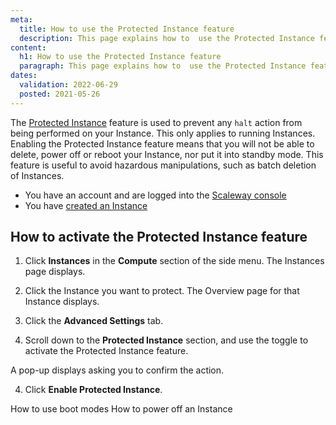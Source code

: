 ```yaml
---
meta:
  title: How to use the Protected Instance feature
  description: This page explains how to  use the Protected Instance feature
content:
  h1: How to use the Protected Instance feature
  paragraph: This page explains how to  use the Protected Instance feature
dates:
  validation: 2022-06-29
  posted: 2021-05-26 
---
```


The [Protected Instance](/compute/instances/concepts#protected-instance) feature is used to prevent any `halt` action from being performed on your Instance. This only applies to running Instances. Enabling the Protected Instance feature means that you will not be able to delete, power off or reboot your Instance, nor put it into standby mode. This feature is useful to avoid hazardous manipulations, such as batch deletion of Instances.

<Message type="requirement">

  - You have an account and are logged into the [Scaleway console](https://console.scaleway.com)
  - You have [created an Instance](/compute/instances/how-to/create-an-instance)

</Message>

## How to activate the Protected Instance feature

1. Click **Instances** in the **Compute** section of the side menu. The Instances page displays.

2. Click the Instance you want to protect. The Overview page for that Instance displays.

3. Click the **Advanced Settings** tab.

4. Scroll down to the **Protected Instance** section, and use the <Icon name="toggle" /> toggle to activate the Protected Instance feature. 

  <Lightbox src="scaleway-protected-instance.webp" alt="" />

  A pop-up displays asking you to confirm the action.

4. Click **Enable Protected Instance**.

<Navigation title="See Also">
  <PreviousButton to="/compute/instances/how-to/use-boot-modes/">How to use boot modes</PreviousButton>
  <NextButton to="/compute/instances/how-to/power-off-instance/">How to power off an Instance</NextButton>
</Navigation>
